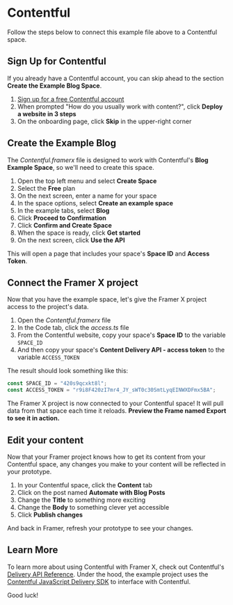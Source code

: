 # Contentful

<Download title="Contentful.framerx" url="/static/Contentful.framerx" />

Follow the steps below to connect this example file above to a Contentful space.

## Sign Up for Contentful

If you already have a Contentful account, you can skip ahead to the section **Create the Example Blog Space**.

1. [Sign up for a free Contentful account](https://www.contentful.com/sign-up/)
2. When prompted "How do you usually work with content?", click **Deploy a website in 3 steps**
3. On the onboarding page, click **Skip** in the upper-right corner

## Create the Example Blog

The _Contentful.framerx_ file is designed to work with Contentful's **Blog Example Space**, so we'll need to create this space.

1. Open the top left menu and select **Create Space**
2. Select the **Free** plan
3. On the next screen, enter a name for your space
4. In the space options, select **Create an example space**
5. In the example tabs, select **Blog**
6. Click **Proceed to Confirmation**
7. Click **Confirm and Create Space**
8. When the space is ready, click **Get started**
9. On the next screen, click **Use the API**

This will open a page that includes your space's **Space ID** and **Access Token**.

## Connect the Framer X project

Now that you have the example space, let's give the Framer X project access to the project's data.

1. Open the _Contentful.framerx_ file
2. In the Code tab, click the _access.ts_ file
3. From the Contentful website, copy your space's **Space ID** to the variable `SPACE_ID`
4. And then copy your space's **Content Delivery API - access token** to the variable `ACCESS_TOKEN`

The result should look something like this:

```ts
const SPACE_ID = "420s9qcxkt8l";
const ACCESS_TOKEN = "r9i8F420zI7mr4_JY_sWT0c30SmtLyqEINWXDFmx5BA";
```

The Framer X project is now connected to your Contentful space! It will pull data from that space each time it reloads. **Preview the Frame named Export to see it in action.**

## Edit your content

Now that your Framer project knows how to get its content from your Contentful space, any changes you make to your content will be reflected in your prototype.

1. In your Contentful space, click the **Content** tab
2. Click on the post named **Automate with Blog Posts**
3. Change the **Title** to something more exciting
4. Change the **Body** to something clever yet accessible
5. Click **Publish changes**

And back in Framer, refresh your prototype to see your changes.

## Learn More

To learn more about using Contentful with Framer X, check out Contentful's [Delivery API Reference](https://www.contentful.com/developers/docs/references/content-delivery-api/). Under the hood, the example project uses the [Contentful JavaScript Delivery SDK](https://contentful.github.io/contentful.js/contentful/7.9.1/) to interface with Contentful.

Good luck!

